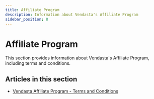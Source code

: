```yaml
---
title: Affiliate Program
description: Information about Vendasta's Affiliate Program
sidebar_position: 8
---
```


# Affiliate Program

This section provides information about Vendasta's Affiliate Program, including terms and conditions.

## Articles in this section

- [Vendasta Affiliate Program - Terms and Conditions](./vendasta-affiliate-program-terms-and-conditions.mdx)